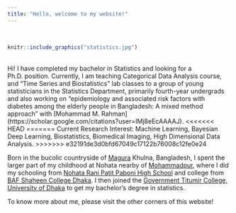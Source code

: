 ```yaml
---
title: "Hello, welcome to my website!"
---
```


<br>

```r
knitr::include_graphics("statistics.jpg")
```

<br>
Hi! I have completed my bachelor in Statistics and looking for a Ph.D. position. Currently, I am teaching Categorical Data Analysis course, and "Time Series and Biostatistics" lab classes to a group of young statisticians in the Statistics Department, primarily fourth-year undergrads and also working on "epidemiology and associated risk factors with diabetes among the elderly people in Bangladesh: A mixed method approach" with [Mohammad M. Rahman] (https://scholar.google.com/citations?user=IMj8eEcAAAAJ).
<<<<<<< HEAD
=======
Current Research Interest: Machine Learning, Bayesian Deep Learning, Biostatistics, Biomedical Imaging, High Dimensional Data Analysis.
>>>>>>> e32191de3d0bfd67049c17122b76008c12fe0e24

Born in the bucolic countryside of [Magura](https://en.wikipedia.org/wiki/Magura_District)  Khulna, Bangladesh, I spent the larger part of my childhood at Nohata nearby of [Mohammadpur](https://en.wikipedia.org/wiki/Mohammadpur_Upazila), where I did my schooling from [Nohata Rani Patit Paboni High School](https://nohataranipatitapabanisecondaryschool.jessoreboard.gov.bd/) and college from [BAF Shaheen College Dhaka](https://www.bafsd.edu.bd/). I then joined the [Government Titumir College, University of Dhaka](https://7college.du.ac.bd/) to get my bachelor's degree in statistics.

To know more about me, please visit the other corners of this website!